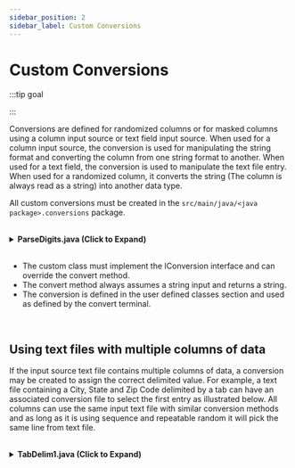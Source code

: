 ```yaml
---
sidebar_position: 2
sidebar_label: Custom Conversions
---
```


# Custom Conversions

:::tip goal


:::


Conversions are defined for randomized columns or for masked columns using a column
input source or text field input source. When used for a column input source,
the conversion is used for manipulating the string format and converting the column
from one string format to another. When used for a text field,
the conversion is used to manipulate the text file entry.
When used for a randomized column, it converts the string
(The column is always read as a string) into another data type.

All custom conversions must be created in the 
`src/main/java/<java package>.conversions` package.

<br/>

<details>
<summary><b>ParseDigits.java (Click to Expand)</b></summary>

```java
public class ParseDigits implements IConversion {

    public static final String LABEL = "ParseDigits - simply remove all non-digits";

    @Override
    public Object convert(String txt) {
        if(txt==null)
            return "0";
        char[] chars = txt.toCharArray();
        StringBuilder sb = new StringBuilder();
        for (char c : chars) {
            if(Character.isDigit(c))
                sb.append(c);
        }
        return sb.length()==0?"0":sb.toString();
    }

}
```

</details>

<br/>

- The custom class must implement the IConversion interface and can override the convert method.
- The convert method always assumes a string input and returns a string.
- The conversion is defined in the user defined classes section and used as defined by the convert terminal.

<br/>

## Using text files with multiple columns of data

If the input source text file contains multiple columns of data,
a conversion may be created to assign the correct delimited value.
For example, a text file containing a City, State and Zip Code delimited by a tab can have an associated conversion file
to select the first entry as illustrated below.
All columns can use the same input text file with similar conversion methods and
as long as it is using sequence and repeatable random it will pick the same line from text file.

<br/>

<details>
<summary><b>TabDelim1.java (Click to Expand)</b></summary>

```java
public class TabDelim1 implements IConversion {

    public static final String LABEL = "TabDelim1 - Pick column 1 delimited by tab";

    @Override
    public Object convert(String input) throws Exception {
        return input.split("\\t")[0];
    }

}
```

</details>

<br/>

